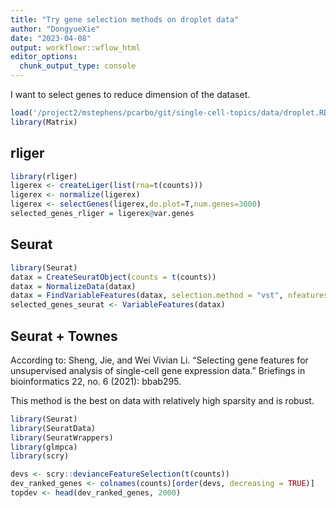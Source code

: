 ```yaml
---
title: "Try gene selection methods on droplet data"
author: "DongyueXie"
date: "2023-04-08"
output: workflowr::wflow_html
editor_options:
  chunk_output_type: console
---
```


I want to select genes to reduce dimension of the dataset.

```r
load('/project2/mstephens/pcarbo/git/single-cell-topics/data/droplet.RData')
library(Matrix)
```

## rliger

```r
library(rliger)
ligerex <- createLiger(list(rna=t(counts)))
ligerex <- normalize(ligerex)
ligerex <- selectGenes(ligerex,do.plot=T,num.genes=3000)
selected_genes_rliger = ligerex@var.genes
```

## Seurat

```r
library(Seurat)
datax = CreateSeuratObject(counts = t(counts))
datax = NormalizeData(datax)
datax = FindVariableFeatures(datax, selection.method = "vst", nfeatures = 3000)
selected_genes_seurat <- VariableFeatures(datax)
```


## Seurat + Townes

According to: Sheng, Jie, and Wei Vivian Li. "Selecting gene features for unsupervised analysis of single-cell gene expression data." Briefings in bioinformatics 22, no. 6 (2021): bbab295.

This method is the best on data with relatively high sparsity and is robust.

```r
library(Seurat)
library(SeuratData)
library(SeuratWrappers)
library(glmpca)
library(scry)
```

```r
devs <- scry::devianceFeatureSelection(t(counts))
dev_ranked_genes <- colnames(counts)[order(devs, decreasing = TRUE)]
topdev <- head(dev_ranked_genes, 2000)
```




